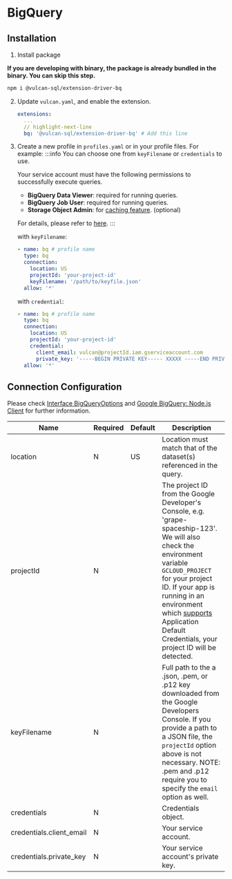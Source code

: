 # BigQuery

## Installation
1. Install package

  **If you are developing with binary, the package is already bundled in the binary. You can skip this step.**
   ```bash
   npm i @vulcan-sql/extension-driver-bq
   ```

2. Update `vulcan.yaml`, and enable the extension.

   ```yaml
   extensions:
     ...
     // highlight-next-line
     bq: '@vulcan-sql/extension-driver-bq' # Add this line
   ```

3. Create a new profile in `profiles.yaml` or in your profile files. For example:
   :::info
   You can choose one from `keyFilename` or `credentials` to use.

   Your service account must have the following permissions to successfully execute queries.

   - **BigQuery Data Viewer**: required for running queries.
   - **BigQuery Job User**: required for running queries.
   - **Storage Object Admin**: for [caching feature](../develop/cache). (optional)

   >

   For details, please refer to [here](https://cloud.google.com/docs/authentication#service-accounts).
   :::

   with `keyFilename`:

   ```yaml
   - name: bq # profile name
     type: bq
     connection:
       location: US
       projectId: 'your-project-id'
       keyFilename: '/path/to/keyfile.json'
     allow: '*'
   ```

   with `credential`:

   ```yaml
   - name: bq # profile name
     type: bq
     connection:
       location: US
       projectId: 'your-project-id'
       credential:
         client_email: vulcan@projectId.iam.gserviceaccount.com
         private_key: '-----BEGIN PRIVATE KEY----- XXXXX -----END PRIVATE KEY-----\n'
     allow: '*'
   ```

## Connection Configuration

Please check [Interface BigQueryOptions](https://cloud.google.com/nodejs/docs/reference/bigquery/latest/bigquery/bigqueryoptions) and [Google BigQuery: Node.js Client](https://github.com/googleapis/nodejs-bigquery/blob/main/src/bigquery.ts#L173-L244) for further information.

| Name                     | Required | Default | Description                                                                                                                                                                                                                                                                                                                                                                                       |
| ------------------------ | -------- | ------- | ------------------------------------------------------------------------------------------------------------------------------------------------------------------------------------------------------------------------------------------------------------------------------------------------------------------------------------------------------------------------------------------------- |
| location                 | N        | US      | Location must match that of the dataset(s) referenced in the query.                                                                                                                                                                                                                                                                                                                               |
| projectId                | N        |         | The project ID from the Google Developer's Console, e.g. 'grape-spaceship-123'. We will also check the environment variable `GCLOUD_PROJECT` for your project ID. If your app is running in an environment which [supports](https://cloud.google.com/docs/authentication/production#providing_credentials_to_your_application) Application Default Credentials, your project ID will be detected. |
| keyFilename              | N        |         | Full path to the a .json, .pem, or .p12 key downloaded from the Google Developers Console. If you provide a path to a JSON file, the `projectId` option above is not necessary. NOTE: .pem and .p12 require you to specify the `email` option as well.                                                                                                                                            |
| credentials              | N        |         | Credentials object.                                                                                                                                                                                                                                                                                                                                                                               |
| credentials.client_email | N        |         | Your service account.                                                                                                                                                                                                                                                                                                                                                                             |
| credentials.private_key  | N        |         | Your service account's private key.                                                                                                                                                                                                                                                                                                                                                               |
